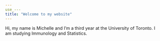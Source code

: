 ```yaml
---
use_---
title: "Welcome to my website"
---
```


Hi, my name is Michelle and I'm a third year at the University of Toronto. I am studying Immunology and Statistics.
